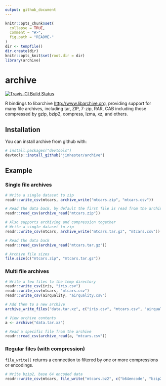 ```yaml
---
output: github_document
---
```


<!-- README.md is generated from README.Rmd. Please edit that file -->

```r
knitr::opts_chunk$set(
  collapse = TRUE,
  comment = "#>",
  fig.path = "README-"
)
dir <- tempfile()
dir.create(dir)
knitr::opts_knit$set(root.dir = dir)
library(archive)
```

# archive
[![Travis-CI Build Status](https://travis-ci.org/jimhester/archive.svg?branch=master)](https://travis-ci.org/jimhester/archive)

R bindings to libarchive <http://www.libarchive.org>, providing support for
many file archives, including tar, ZIP, 7-zip, RAR, CAB including those
compressed by gzip, bzip2, compress, lzma, xz, and others.

## Installation

You can install archive from github with:


``` r
# install.packages("devtools")
devtools::install_github("jimhester/archive")
```

## Example

### Single file archives

```r
# Write a single dataset to zip
readr::write_csv(mtcars, archive_write("mtcars.zip", "mtcars.csv"))

# Read the data back, by default the first file is read from the archive.
readr::read_csv(archive_read("mtcars.zip"))

# Also supports archiving and compression together
# Write a single dataset to zip
readr::write_csv(mtcars, archive_write("mtcars.tar.gz", "mtcars.csv"))

# Read the data back
readr::read_csv(archive_read("mtcars.tar.gz"))

# Archive file sizes
file.size(c("mtcars.zip", "mtcars.tar.gz"))
```

### Multi file archives

```r
# Write a few files to the temp directory
readr::write_csv(iris, "iris.csv")
readr::write_csv(mtcars, "mtcars.csv")
readr::write_csv(airquality, "airquality.csv")

# Add them to a new archive
archive_write_files("data.tar.xz", c("iris.csv", "mtcars.csv", "airquality.csv"))

# View archive contents
a <- archive("data.tar.xz")

# Read a specific file from the archive
readr::read_csv(archive_read(a, "mtcars.csv"))
```

### Regular files (with compression)
`file_write()` returns a connection to filtered by one or more compressions or encodings.

```r
# Write bzip2, base 64 encoded data
readr::write_csv(mtcars, file_write("mtcars.bz2", c("b64encode", "bzip2")))
```
